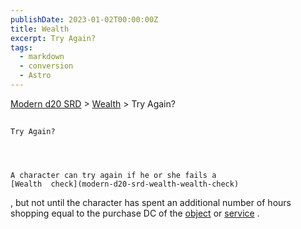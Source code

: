 ```yaml
---
publishDate: 2023-01-02T00:00:00Z
title: Wealth
excerpt: Try Again?
tags:
  - markdown
  - conversion
  - Astro
---
```


[Modern d20 SRD](/#modernD20) > [Wealth](modern-d20-srd-wealth-index) > Try Again?

##

    Try Again?




    A character can try again if he or she fails a
    [Wealth  check](modern-d20-srd-wealth-wealth-check)
, but not until the character has spent an additional number of hours shopping equal to the purchase DC of the
[object](modern-d20-srd-equipment-equipment-general)
or
[service](modern-d20-srd-equipment-services)
.
